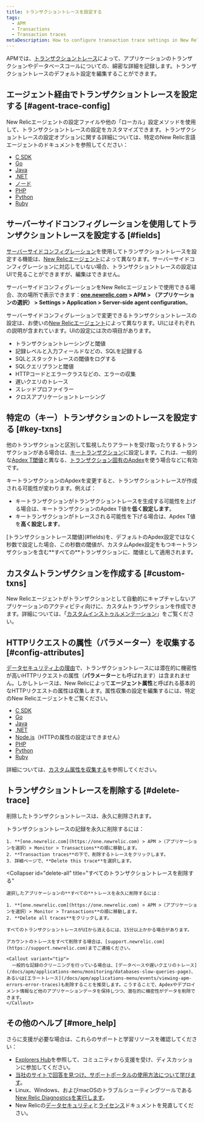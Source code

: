 ```yaml
---
title: トランザクショントレースを設定する
tags:
  - APM
  - Transactions
  - Transaction traces
metaDescription: How to configure transaction trace settings in New Relic APM.
---
```


APMでは、[トランザクショントレース](/docs/apm/transactions/transaction-traces/transaction-traces)によって、アプリケーションのトランザクションやデータベースコールについての、綿密な詳細を記録します。トランザクショントレースのデフォルト設定を編集することができます。

## エージェント経由でトランザクショントレースを設定する [#agent-trace-config]

New Relicエージェントの設定ファイルや他の「ローカル」設定メソッドを使用して、トランザクショントレースの設定をカスタマイズできます。トランザクショントレースの設定オプションに関する詳細については、特定のNew Relic言語エージェントのドキュメントを参照してください：

* [C SDK](/docs/agents/c-sdk/instrumentation/instrument-your-app-c-sdk#instrument-c-txn)
* [Go](/docs/agents/go-agent/instrumentation/go-agent-configuration#transaction-tracer)
* [Java](https://docs.newrelic.co.jp/docs/agents/java-agent/configuration/java-agent-configuration-config-file#h2-transaction-tracer)
* [.NET](/docs/agents/net-agent/installation-configuration/net-agent-configuration#transaction_tracer)
* [ノード](/docs/agents/nodejs-agent/installation-configuration/nodejs-agent-configuration#tx_tracer_config)
* [PHP](/docs/agents/php-agent/configuration/php-agent-configuration#inivar-tt-settings)
* [Python](/docs/agents/python-agent/installation-configuration/python-agent-configuration#txn-tracer-settings)
* [Ruby](/docs/agents/ruby-agent/installation-configuration/ruby-agent-configuration#transaction_tracer)

## サーバーサイドコンフィグレーションを使用してトランザクショントレースを設定する [#fields]

[サーバーサイドコンフィグレーション](/docs/agents/manage-apm-agents/configuration/server-side-agent-configuration)を使用してトランザクショントレースを設定する機能は、[New Relicエージェント](#agent-trace-config)によって異なります。サーバーサイドコンフィグレーションに対応していない場合、トランザクショントレースの設定はUIで見ることができますが、編集はできません。

サーバーサイドコンフィグレーションをNew Relicエージェントで使用できる場合、次の場所で表示できます：**[one.newrelic.com](https://one.newrelic.com) > APM > （アプリケーションの選択） > Settings > Application > Server-side agent configuration**。

サーバーサイドコンフィグレーションで変更できるトランザクショントレースの設定は、お使いの[New Relicエージェント](#agent-trace-config)によって異なります。UIにはそれぞれの説明が含まれています。UIの設定には次の項目があります。

* トランザクショントレーシングと閾値
* 記録レベルと入力フィールドなどの、SQLを記録する
* SQLとスタックトレースの閾値をログする
* SQLクエリプランと閾値
* HTTPコードとエラークラスなどの、エラーの収集
* 遅いクエリのトレース
* スレッドプロファイラー
* クロスアプリケーショントレーシング

## 特定の（キー）トランザクションのトレースを設定する [#key-txns]

他のトランザクションと区別して監視したりアラートを受け取ったりするトランザクションがある場合は、[キートランザクション](/docs/apm/transactions/key-transactions/key-transactions-tracking-important-transactions-or-events)に設定します。これは、一般的な[Apdex T閾値](/docs/apm/new-relic-apm/apdex/apdex-measuring-user-satisfaction#what-is)と異なる、[トランザクション固有のApdex](/docs/apm/new-relic-apm/apdex/change-your-apdex-settings#key-transaction)を使う場合などに有効です。

キートランザクションのApdexを変更すると、トランザクショントレースが作成される可能性が変わります。例えば：

* キートランザクションがトランザクショントレースを生成する可能性を上げる場合は、キートランザクションのApdex T値を**低く設定します**。
* キートランザクションがトレースされる可能性を下げる場合は、Apdex T値を**高く設定します**。

<Callout variant="important">
  [トランザクショントレース閾値](#fields)を、デフォルトのApdex設定ではなく秒数で設定した場合、この秒数の閾値が、カスタムApdex設定をもつキートランザクションを含む**すべての**トランザクションに、閾値として適用されます。
</Callout>

## カスタムトランザクションを作成する [#custom-txns]

New Relicエージェントがトランザクションとして自動的にキャプチャしないアプリケーションのアクティビティ向けに、カスタムトランザクションを作成できます。詳細については、「[カスタムインストゥルメンテーション](/docs/agents/manage-apm-agents/agent-data/custom-instrumentation)」をご覧ください。

## HTTPリクエストの属性（パラメーター）を収集する [#config-attributes]

[データセキュリティ上の理由](/docs/apm/transactions/transaction-traces/security-options-transaction-traces)で、トランザクショントレースには潜在的に機密性が高いHTTPリクエストの属性（**パラメーター**とも呼ばれます）は含まれません。しかしトレースは、New Relicによって**エージェント属性**と呼ばれる基本的なHTTPリクエストの属性は収集します。属性収集の設定を編集するには、特定のNew Relicエージェントをご覧ください。

* [C SDK](/docs/agents/c-sdk/instrumentation/use-default-or-custom-attributes-c-sdk)
* [Go](/docs/agents/go-agent/instrumentation/go-agent-attributes)
* [Java](/docs/agents/java-agent/attributes/java-agent-attributes)
* [.NET](/docs/agents/net-agent/attributes/net-agent-attributes)
* [Node.js](/docs/agents/nodejs-agent/installation-configuration/nodejs-agent-configuration#params)（HTTPの属性の設定はできません）
* [PHP](/docs/agents/php-agent/attributes/php-agent-attributes)
* [Python](/docs/agents/python-agent/attributes/python-agent-attributes)
* [Ruby](/docs/agents/ruby-agent/attributes/ruby-agent-attributes)

詳細については、[カスタム属性を収集する](/docs/agents/manage-apm-agents/agent-data/collect-custom-attributes)を参照してください。

## トランザクショントレースを削除する [#delete-trace]

削除したトランザクショントレースは、永久に削除されます。

<CollapserGroup>
  <Collapser
    id="delete-trace"
    title="単一のトランザクショントレースを削除する"
  >
    トランザクショントレースの記録を永久に削除するには：

    1. **[one.newrelic.com](https://one.newrelic.com) > APM >（アプリケーションを選択）> Monitor > Transactions**の順に移動します。
    2. **Transaction traces**の下で、削除するトレースをクリックします。
    3. 詳細ページで、**Delete this trace**を選択します。
  </Collapser>

  <Collapser
    id="delete-all"
    title="すべてのトランザクショントレースを削除する"
  >
    選択したアプリケーションの**すべての**トレースを永久に削除するには：

    1. **[one.newrelic.com](https://one.newrelic.com) > APM >（アプリケーションを選択）> Monitor > Transactions**の順に移動します。
    2. **Delete all traces**をクリックします。

    すべてのトランザクショントレースがUIから消えるには、15分以上かかる場合があります。

    アカウントのトレースをすべて削除する場合は、[support.newrelic.com](https://support.newrelic.com)までご連絡ください。

    <Callout variant="tip">
      一般的な記録のクリーニングを行っている場合は、[データベースや遅いクエリのトレース](/docs/apm/applications-menu/monitoring/databases-slow-queries-page)、あるいは[エラートレース](/docs/apm/applications-menu/events/viewing-apm-errors-error-traces)も削除することを推奨します。こうすることで、Apdexやデプロイメント情報など他のアプリケーションデータを保持しつつ、潜在的に機密性がデータを削除できます。
    </Callout>
  </Collapser>
</CollapserGroup>

## その他のヘルプ [#more_help]

さらに支援が必要な場合は、これらのサポートと学習リソースを確認してください：

* [Explorers Hub](https://discuss.newrelic.com/)を参照して、コミュニティから支援を受け、ディスカッションに参加してください。
* [当社のサイトで回答を見つけ、サポートポータルの使用方法について学びます](/docs/using-new-relic/welcome-new-relic/get-started/find-help-use-support-portal)。
* Linux、Windows、およびmacOSのトラブルシューティングツールである[New Relic Diagnosticsを実行します](/docs/using-new-relic/cross-product-functions/troubleshooting/new-relic-diagnostics)。
* New Relicの[データセキュリティ](/docs/security)と[ライセンス](/docs/licenses)ドキュメントを見直してください。

